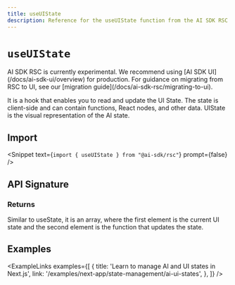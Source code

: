 ```yaml
---
title: useUIState
description: Reference for the useUIState function from the AI SDK RSC
---
```


# `useUIState`

<Note type="warning">
  AI SDK RSC is currently experimental. We recommend using [AI SDK
  UI](/docs/ai-sdk-ui/overview) for production. For guidance on migrating from
  RSC to UI, see our [migration guide](/docs/ai-sdk-rsc/migrating-to-ui).
</Note>

It is a hook that enables you to read and update the UI State. The state is client-side and can contain functions, React nodes, and other data. UIState is the visual representation of the AI state.

## Import

<Snippet
  text={`import { useUIState } from "@ai-sdk/rsc"`}
  prompt={false}
/>

## API Signature

### Returns

Similar to useState, it is an array, where the first element is the current UI state and the second element is the function that updates the state.

## Examples

<ExampleLinks
  examples={[
    {
      title: 'Learn to manage AI and UI states in Next.js',
      link: '/examples/next-app/state-management/ai-ui-states',
    },
  ]}
/>
